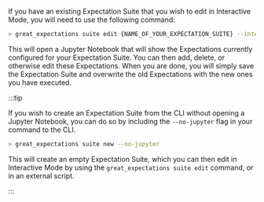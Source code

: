 
If you have an existing Expectation Suite that you wish to edit in Interactive Mode, you will need to use the following command:

```bash title="Terminal input"
> great_expectations suite edit {NAME_OF_YOUR_EXPECTATION_SUITE} --interactive
```

This will open a Jupyter Notebook that will show the Expectations currently configured for your Expectation Suite.  You can then add, delete, or otherwise edit these Expectations.  When you are done, you will simply save the Expectation Suite and overwrite the old Expectations with the new ones you have executed.

:::tip

If you wish to create an Expectation Suite from the CLI without opening a Jupyter Notebook, you can do so by including the `--no-jupyter` flag in your command to the CLI.

```bash title="Terminal input"
> great_expectations suite new --no-jupyter
```

This will create an empty Expectation Suite, which you can then edit in Interactive Mode by using the `great_expectations suite edit` command, or in an external script.

:::
